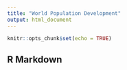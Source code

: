 ```yaml
---
title: "World Population Development"
output: html_document
---
```


```r
knitr::opts_chunk$set(echo = TRUE)
```

## R Markdown


```r

```

